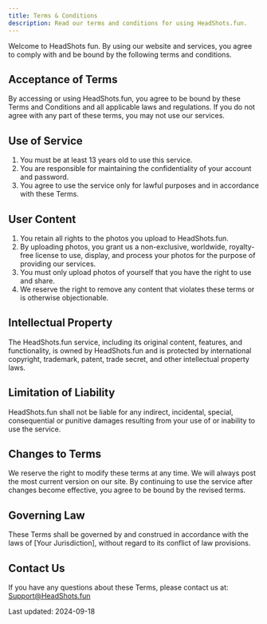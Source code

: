 ```yaml
---
title: Terms & Conditions
description: Read our terms and conditions for using HeadShots.fun.
---
```


Welcome to HeadShots fun. By using our website and services, you agree to comply with and be bound by the following terms and conditions.

## Acceptance of Terms

By accessing or using HeadShots.fun, you agree to be bound by these Terms and Conditions and all applicable laws and regulations. If you do not agree with any part of these terms, you may not use our services.

## Use of Service

1. You must be at least 13 years old to use this service.
2. You are responsible for maintaining the confidentiality of your account and password.
3. You agree to use the service only for lawful purposes and in accordance with these Terms.

## User Content

1. You retain all rights to the photos you upload to HeadShots.fun.
2. By uploading photos, you grant us a non-exclusive, worldwide, royalty-free license to use, display, and process your photos for the purpose of providing our services.
3. You must only upload photos of yourself that you have the right to use and share.
4. We reserve the right to remove any content that violates these terms or is otherwise objectionable.

## Intellectual Property

The HeadShots.fun service, including its original content, features, and functionality, is owned by HeadShots.fun and is protected by international copyright, trademark, patent, trade secret, and other intellectual property laws.

## Limitation of Liability

HeadShots.fun shall not be liable for any indirect, incidental, special, consequential or punitive damages resulting from your use of or inability to use the service.

## Changes to Terms

We reserve the right to modify these terms at any time. We will always post the most current version on our site. By continuing to use the service after changes become effective, you agree to be bound by the revised terms.

## Governing Law

These Terms shall be governed by and construed in accordance with the laws of [Your Jurisdiction], without regard to its conflict of law provisions.

## Contact Us

If you have any questions about these Terms, please contact us at: Support@HeadShots.fun

Last updated: 2024-09-18
